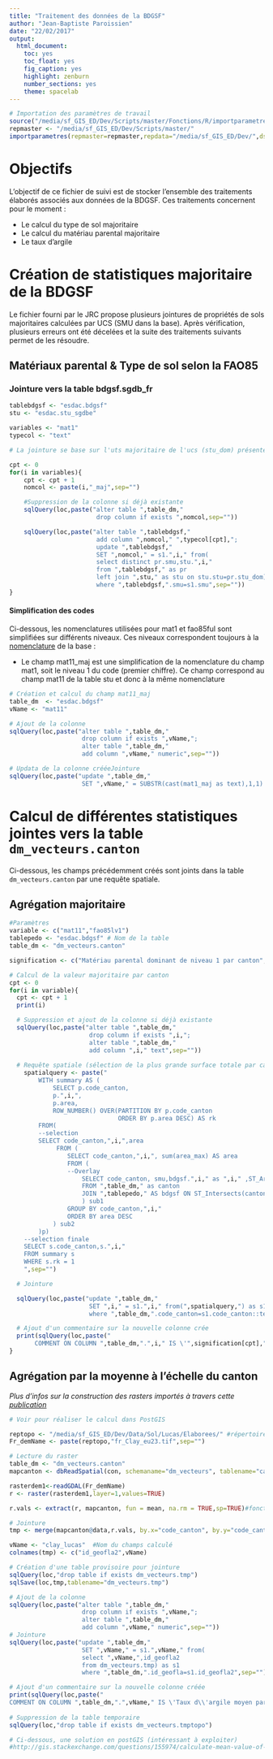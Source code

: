 ```yaml
---
title: "Traitement des données de la BDGSF"
author: "Jean-Baptiste Paroissien"
date: "22/02/2017"
output:
  html_document:
    toc: yes
    toc_float: yes
    fig_caption: yes
    highlight: zenburn
    number_sections: yes
    theme: spacelab  
---
```


```r
# Importation des paramètres de travail
source("/media/sf_GIS_ED/Dev/Scripts/master/Fonctions/R/importparametres.R")
repmaster <- "/media/sf_GIS_ED/Dev/Scripts/master/"
importparametres(repmaster=repmaster,repdata="/media/sf_GIS_ED/Dev/",dsn="PG:dbname='sol_elevage' host='localhost' port='5432' user='jb'")
```

# Objectifs

L'objectif de ce fichier de suivi est de stocker l'ensemble des traitements élaborés associés aux données de la BDGSF. Ces traitements concernent pour le moment :

- Le calcul du type de sol majoritaire
- Le calcul du matériau parental majoritaire
- Le taux d'argile

# Création de statistiques majoritaire de la BDGSF

Le fichier fourni par le JRC propose plusieurs jointures de propriétés de sols majoritaires calculées par UCS (SMU dans la base). Après vérification, plusieurs erreurs ont été décelées et la suite des traitements suivants permet de les résoudre. 

## Matériaux parental & Type de sol selon la FAO85


### Jointure vers la table bdgsf.sgdb_fr

```r

tablebdgsf <- "esdac.bdgsf"
stu <- "esdac.stu_sgdbe"

variables <- "mat1"
typecol <- "text"

# La jointure se base sur l'uts majoritaire de l'ucs (stu_dom) présente déjà dans la table sgdb_fr. Les données attributaires sont récoltées dans stu_sgdbe.

cpt <- 0
for(i in variables){
    cpt <- cpt + 1
    nomcol <- paste(i,"_maj",sep="")

    #Suppression de la colonne si déjà existante
    sqlQuery(loc,paste("alter table ",table_dm,"
                        drop column if exists ",nomcol,sep=""))

    sqlQuery(loc,paste("alter table ",tablebdgsf,"
                        add column ",nomcol," ",typecol[cpt],";
                        update ",tablebdgsf,"
                        SET ",nomcol," = s1.",i," from(
                        select distinct pr.smu,stu.",i,"
                        from ",tablebdgsf," as pr
                        left join ",stu," as stu on stu.stu=pr.stu_dom) as s1
                        where ",tablebdgsf,".smu=s1.smu",sep=""))
}

```

#### Simplification des codes

Ci-dessous, les nomenclatures utilisées pour mat1 et fao85ful sont simplifiées sur différents niveaux. Ces niveaux correspondent toujours à la [nomenclature](http://eusoils.jrc.ec.europa.eu/ESDB_Archive/ESDBv2/popup/sg_attr.htm) de la base :

- Le champ mat11_maj est une simplification de la nomenclature du champ mat1, soit le niveau 1 du code (premier chiffre). Ce champ correspond au champ mat11 de la table stu et donc à la même nomenclature
    
```r

# Création et calcul du champ mat11_maj
table_dm  <- "esdac.bdgsf"
vName <- "mat11"

# Ajout de la colonne
sqlQuery(loc,paste("alter table ",table_dm,"
                    drop column if exists ",vName,";
                    alter table ",table_dm,"
                    add column ",vName," numeric",sep=""))  

# Updata de la colonne crééeJointure 
sqlQuery(loc,paste("update ",table_dm,"
                    SET ",vName," = SUBSTR(cast(mat1_maj as text),1,1)::numeric",sep=""))

```


# Calcul de différentes statistiques jointes vers la table `dm_vecteurs.canton`

Ci-dessous, les champs précédemment créés sont joints dans la table `dm_vecteurs.canton` par une requête spatiale.

## Agrégation majoritaire


```r

#Paramètres
variable <- c("mat11","fao85lv1")
tablepedo <- "esdac.bdgsf" # Nom de la table 
table_dm <- "dm_vecteurs.canton"

signification <- c("Matériau parental dominant de niveau 1 par canton","Type de sol majoritaire par canton. Code de la FAO-UNESCO de 1974 (modifiée 1985).")

# Calcul de la valeur majoritaire par canton
cpt <- 0
for(i in variable){
  cpt <- cpt + 1
  print(i)

  # Suppression et ajout de la colonne si déjà existante
  sqlQuery(loc,paste("alter table ",table_dm,"
                      drop column if exists ",i,";
                      alter table ",table_dm,"
                      add column ",i," text",sep=""))
  
  # Requête spatiale (sélection de la plus grande surface totale par canton)
    spatialquery <- paste("
        WITH summary AS (
            SELECT p.code_canton, 
            p.",i,", 
            p.area, 
            ROW_NUMBER() OVER(PARTITION BY p.code_canton    
                              ORDER BY p.area DESC) AS rk
        FROM(
        --selection
        SELECT code_canton,",i,",area
             FROM (
                SELECT code_canton,",i,", sum(area_max) AS area
                FROM (
                --Overlay
                    SELECT code_canton, smu,bdgsf.",i," as ",i," ,ST_Area(ST_Intersection(canton.geom, bdgsf.geom)) as area_max
                    FROM ",table_dm," as canton
                    JOIN ",tablepedo," AS bdgsf ON ST_Intersects(canton.geom, bdgsf.geom)           
                    ) sub1
                GROUP BY code_canton,",i,"
                ORDER BY area DESC
            ) sub2
        )p)
    --selection finale
    SELECT s.code_canton,s.",i,"
    FROM summary s
    WHERE s.rk = 1
    ",sep="")

  # Jointure 

  sqlQuery(loc,paste("update ",table_dm,"
                      SET ",i," = s1.",i," from(",spatialquery,") as s1
                      where ",table_dm,".code_canton=s1.code_canton::text",sep=""))

  # Ajout d'un commentaire sur la nouvelle colonne crée
  print(sqlQuery(loc,paste("
       COMMENT ON COLUMN ",table_dm,".",i," IS \'",signification[cpt],"\';",sep="")))
}

```
## Agrégation par la moyenne à l'échelle du canton

*Plus d'infos sur la construction des rasters importés à travers cette [publication](https://www.researchgate.net/publication/280608975_Mapping_topsoil_physical_properties_at_European_scale_using_the_LUCAS_database)*

```r
# Voir pour réaliser le calcul dans PostGIS

reptopo <- "/media/sf_GIS_ED/Dev/Data/Sol/Lucas/Elaborees/" #répertoire contenant les rasters à assembler
Fr_demName <- paste(reptopo,"fr_Clay_eu23.tif",sep="")

# Lecture du raster
table_dm <- "dm_vecteurs.canton"
mapcanton <- dbReadSpatial(con, schemaname="dm_vecteurs", tablename="canton", geomcol="geom")

rasterdem1<-readGDAL(Fr_demName) 
r <- raster(rasterdem1,layer=1,values=TRUE)

r.vals <- extract(r, mapcanton, fun = mean, na.rm = TRUE,sp=TRUE)#fonctionne mais prend un certain temps...(l'extension 'Statistiques zones' est plus rapide)

# Jointure
tmp <- merge(mapcanton@data,r.vals, by.x="code_canton", by.y="code_canton",all.x=TRUE,all.y=TRUE)[,c("id_geofla.x","band1")]

vName <- "clay_lucas"  #Nom du champs calculé
colnames(tmp) <- c("id_geofla2",vName)

# Création d'une table provisoire pour jointure
sqlQuery(loc,"drop table if exists dm_vecteurs.tmp")
sqlSave(loc,tmp,tablename="dm_vecteurs.tmp")

# Ajout de la colonne
sqlQuery(loc,paste("alter table ",table_dm,"
                    drop column if exists ",vName,";
                    alter table ",table_dm,"
                    add column ",vName," numeric",sep=""))                 
# Jointure 
sqlQuery(loc,paste("update ",table_dm,"
                    SET ",vName," = s1.",vName," from(
                    select ",vName,",id_geofla2
                    from dm_vecteurs.tmp) as s1
                    where ",table_dm,".id_geofla=s1.id_geofla2",sep=""))

# Ajout d'un commentaire sur la nouvelle colonne créée
print(sqlQuery(loc,paste("
COMMENT ON COLUMN ",table_dm,".",vName," IS \'Taux d\\'argile moyen par canton (%) issues de la modélisation des échantillons LUCAS.\';",sep="")))
    
# Suppression de la table temporaire
sqlQuery(loc,"drop table if exists dm_vecteurs.tmptopo")

# Ci-dessous, une solution en postGIS (intéressant à exploiter)
#http://gis.stackexchange.com/questions/155974/calculate-mean-value-of-polygon-from-raster-in-postgis
```
